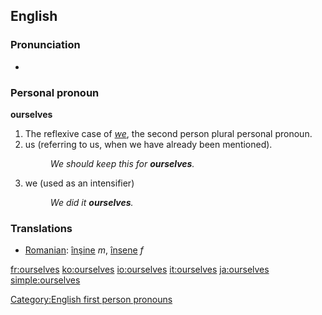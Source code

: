 ==English==

{{rank|offer|promise|obliged|911|ourselves|pale|happiness|religion}}

===Pronunciation===
*{{audio|en-us-ourselves.ogg|Audio (US)}}

===Personal pronoun===
'''ourselves'''
# The reflexive case of ''[[we]]'', the second person plural personal pronoun.
# us (referring to us, when we have already been mentioned).
#:''We should keep this for '''ourselves'''.'' 
# we (used as an intensifier)
#:''We did it '''ourselves'''.''

===Translations===
{{top}}
* [[Romanian]]: [[înşine]] ''m'', [[însene]] ''f''
{{bottom}}

[[Category:English first person pronouns]]

[[fr:ourselves]]
[[ko:ourselves]]
[[io:ourselves]]
[[it:ourselves]]
[[ja:ourselves]]
[[simple:ourselves]]